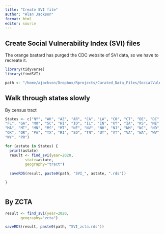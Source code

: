 ```yaml
---
title: "Create SVI file"
author: "Alan Jackson"
format: html
editor: source
---
```


##    Create Social Vulnerability Index (SVI) files

The orange bastard has purged the CDC website of SVI data, so we have to 
recreate it.


```r

library(tidyverse)
library(findSVI)

path <- "/home/ajackson/Dropbox/Rprojects/Curated_Data_Files/SocialVulnIndex/"

```

##    Walk through states slowly

By census tract

```r

States <- c("NY", "AK", "AZ", "AR", "CA", "LA", "CO", "CT", "DE", "DC",
"FL", "GA", "MO", "SC", "HI", "ID", "IL", "IN", "KY", "IA", "KS", "ME", "MD",
"MA", "MI", "MN", "MS", "MT", "NE", "NV", "NH", "NJ", "NM", "NC", "ND", "OH",
"OK", "OR", "PA", "TX", "RI", "SD", "TN", "UT", "VT", "VA", "WA", "WV", "WI",
"WY", "PR")

for (astate in States) {
  print(astate)
  result <- find_svi(year=2020,
         state=astate,
         geography="tract")
  
  saveRDS(result, paste0(path, "SVI_", astate, ".rds"))

}



```

##    By ZCTA


```r

result <- find_svi(year=2020,
       geography="zcta")

saveRDS(result, paste0(path, "SVI_zcta.rds"))




```

